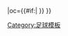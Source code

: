 {{fb team |t=-{zh-hans:拜耳勒沃库森;zh-hk:利華古遜;}- |tan=勒沃库森足球俱乐部 |tc=GER |abb={{#if:{{{abb|}}}|LEV{{0}}}} |oc={{#if:{{{oc|}}}|{{{oc}}} }} }}<!--
--><noinclude>[[Category:足球模板]]</noinclude>